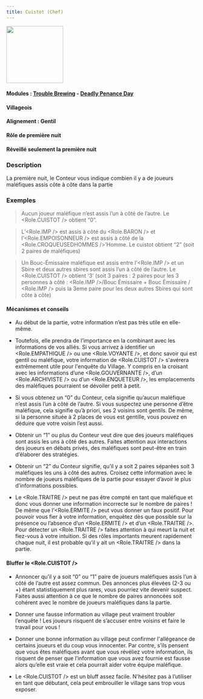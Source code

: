 ```yaml
---
title: Cuistot (Chef)
---
```



<img src='/img/blood-on-the-clocktower/roles/cuistot.png' height='150' />

#### Modules : [Trouble Brewing](../modules/trouble-brewing) - [Deadly Penance Day](../modules/deadly-penance-day)
#### Villageois
#### Alignement : Gentil
#### Rôle de première nuit
#### Réveillé seulement la première nuit

### Description

La première nuit, le Conteur vous indique combien il y a de joueurs maléfiques assis côte à côte dans la partie
 
### Exemples

> Aucun joueur maléfique n’est assis l’un à côté de l’autre. Le <Role.CUISTOT /> obtient “0”.

> L’<Role.IMP /> est assis à côté du <Role.BARON /> et l’<Role.EMPOISONNEUR /> est assis à côté de la <Role.CROQUEUSEDHOMMES />’Homme. Le cuistot obtient “2” (soit 2 paires de maléfiques)

> Un Bouc-Émissaire maléfique est assis entre l’<Role.IMP /> et un Sbire et deux autres sbires sont assis l’un à côté de l’autre. Le <Role.CUISTOT /> obtient ‘3’ (soit 3 paires : 2 paires pour les 3 personnes à côté : <Role.IMP />/Bouc Émissaire + Bouc Émissaire / <Role.IMP /> puis la 3eme paire pour les deux autres Sbires qui sont côte à côte)



#### Mécanismes et conseils

- Au début de la partie, votre information n’est pas très utile en elle-même.

- Toutefois, elle prendra de l’importance en la combinant avec les informations de vos alliés. Si vous arrivez à identifier un <Role.EMPATHIQUE /> ou une <Role.VOYANTE />, et donc savoir qui est gentil ou maléfique, votre information de <Role.CUISTOT /> s'avérera extrêmement utile pour l'enquête du Village. Y compris en la croisant avec les informations d’une <Role.GOUVERNANTE />, d’un <Role.ARCHIVISTE /> ou d’un <Role.ENQUETEUR />, les emplacements des maléfiques pourraient se dévoiler petit à petit.

- Si vous obtenez un “0” du Conteur, cela signifie qu’aucun maléfique n’est assis l’un à côté de l’autre. Si vous suspectez une personne d’être maléfique, cela signifie qu’à priori, ses 2 voisins sont gentils. De même, si la personne située à 2 places de vous est gentille, vous pouvez en déduire que votre voisin l’est aussi.

- Obtenir un “1” ou plus du Conteur veut dire que des joueurs maléfiques sont assis les uns à côté des autres. Faites attention aux interactions des joueurs en débats privés, des maléfiques sont peut-être en train d’élaborer des stratégies.

- Obtenir un “2” du Conteur signifie, qu’il y a soit 2 paires séparées soit 3 maléfiques les uns à côté des autres. Croisez cette information avec le nombre de joueurs maléfiques de la partie pour essayer d’avoir le plus d’informations possibles.

- Le <Role.TRAITRE /> peut ne pas être compté en tant que maléfique et donc vous donner une information incorrecte sur le nombre de paires ! De même que l’<Role.ERMITE /> peut vous donner un faux positif. Pour pouvoir vous fier à votre information, enquêtez dès que possible sur la présence ou l’absence d’un <Role.ERMITE /> et d’un <Role.TRAITRE />. Pour détecter un <Role.TRAITRE /> faites attention à qui meurt la nuit et fiez-vous à votre intuition. Si des rôles importants meurent rapidement chaque nuit, il est probable qu’il y ait un <Role.TRAITRE /> dans la partie.



#### Bluffer le <Role.CUISTOT />

- Annoncer qu’il y a soit “0” ou “1” paire de joueurs maléfiques assis l’un à côté de l’autre est assez commun. Des annonces plus élevées (2-3 ou +) étant statistiquement plus rares, vous pourriez vite devenir suspect. Faites aussi attention à ce que le nombre de paires annoncées soit cohérent avec le nombre de joueurs maléfiques dans la partie.

- Donner une fausse information au village peut vraiment troubler l’enquête ! Les joueurs risquent de s’accuser entre voisins et faire le travail pour vous !

- Donner une bonne information au village peut confirmer l'allégeance de certains joueurs et du coup vous innocenter. Par contre, s’ils pensent que vous êtes maléfiques avant que vous révéliez votre information, ils risquent de penser que l’information que vous avez fournie est fausse alors qu’elle est vraie et cela pourrait aider votre équipe maléfique.

- Le <Role.CUISTOT /> est un bluff assez facile. N'hésitez pas à l’utiliser en tant que débutant, cela peut embrouiller le village sans trop vous exposer.
